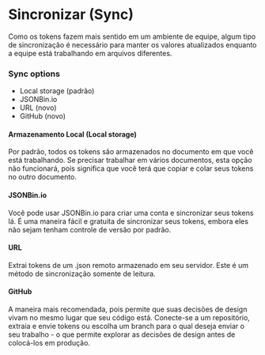 # Sincronizar (Sync)

Como os tokens fazem mais sentido em um ambiente de equipe, algum tipo de sincronização é necessário para manter os valores atualizados enquanto a equipe está trabalhando em arquivos diferentes.

### Sync options
- Local storage (padrão)
- JSONBin.io
- URL (novo)
- GitHub (novo)

#### Armazenamento Local (Local storage)
Por padrão, todos os tokens são armazenados no documento em que você está trabalhando. Se precisar trabalhar em vários documentos, esta opção não funcionará, pois significa que você terá que copiar e colar seus tokens no outro documento.

#### JSONBin.io
Você pode usar JSONBin.io para criar uma conta e sincronizar seus tokens lá. É uma maneira fácil e gratuita de sincronizar seus tokens, embora eles não sejam tenham controle de versão por padrão.

#### URL
Extrai tokens de um .json remoto armazenado em seu servidor. Este é um método de sincronização somente de leitura.

#### GitHub
A maneira mais recomendada, pois permite que suas decisões de design vivam no mesmo lugar que seu código está. Conecte-se a um repositório, extraia e envie tokens ou escolha um branch para o qual deseja enviar o seu trabalho - o que permite explorar as decisões de design antes de colocá-los em produção.
